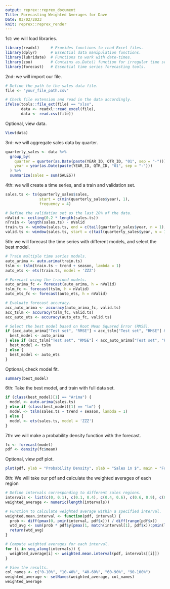 ```yaml
---
output: reprex::reprex_document
Title: Forecasting Weighted Averages for Dave
Date: 03/02/2023
knit: reprex::reprex_render
---
```

1st: we will load libraries.
```r
library(readxl)     # Provides functions to read Excel files.
library(dplyr)      # Essential data manipulation functions.
library(lubridate)  # Functions to work with date-times.
library(zoo)        # Contains as.Date() function for irregular time series.
library(forecast)   # Essential time series forecasting tools.
```

2nd: we will import our file.
```r
# Define the path to the sales data file.
file <- "your_file_path.csv"

# Check file extension and read in the data accordingly.
ifelse(tools::file_ext(file) == "xlsx", 
       data <- readxl::read_excel(file),
       data <- read.csv(file))
```

Optional, view data.
```r
View(data)
```

3rd: we will aggregate sales data by quarter.
```r
quarterly_sales <- data %>%
  group_by(
    quarter = quarter(as.Date(paste(YEAR_ID, QTR_ID, "01", sep = "-"))),
    year = year(as.Date(paste(YEAR_ID, QTR_ID, "01", sep = "-")))
  ) %>%
  summarize(sales = sum(SALES))
```

4th: we will create a time series, and a train and validation set.
```r
sales.ts <- ts(quarterly_sales$sales,
               start = c(min(quarterly_sales$year), 1),
               frequency = 4)

# Define the validation set as the last 20% of the data.
nValid <- ceiling(0.2 * length(sales.ts))
nTrain <- length(sales.ts) - nValid
train.ts <- window(sales.ts, end = c(tail(quarterly_sales$year, n = 1), nTrain))
valid.ts <- window(sales.ts, start = c(tail(quarterly_sales$year, n = 1), nTrain + 1))
```

5th: we will forecast the time series with different models, and select the best model.
```r
# Train multiple time series models.
auto_arima <- auto.arima(train.ts)
tslm <- tslm(train.ts ~ trend + season, lambda = 1)
auto_ets <- ets(train.ts, model = 'ZZZ')

# Forecast using the trained models.
auto_arima_fc <- forecast(auto_arima, h = nValid) 
tslm_fc <- forecast(tslm, h = nValid)
auto_ets_fc <- forecast(auto_ets, h = nValid)

# Evaluate forecast accuracy.
acc_auto_arima <- accuracy(auto_arima_fc, valid.ts) 
acc_tslm <- accuracy(tslm_fc, valid.ts) 
acc_auto_ets <- accuracy(auto_ets_fc, valid.ts) 

# Select the best model based on Root Mean Squared Error (RMSE).
if (acc_auto_arima["Test set", "RMSE"] < acc_tslm["Test set", "RMSE"] && acc_auto_arima["Test set", "RMSE"] < acc_auto_ets["Test set", "RMSE"]) {
  best_model <- auto_arima
} else if (acc_tslm["Test set", "RMSE"] < acc_auto_arima["Test set", "RMSE"] && acc_tslm["Test set", "RMSE"] < acc_auto_ets["Test set", "RMSE"]) {
  best_model <- tslm
} else {
  best_model <- auto_ets
}
```

Optional, check model fit.
```r
summary(best_model)
```

6th: Take the best model, and train with full data set.
```r
if (class(best_model)[1] == "Arima") {
  model <- auto.arima(sales.ts)
} else if (class(best_model)[1] == "lm") {
  model <- tslm(sales.ts ~ trend + season, lambda = 1)
} else {
  model <- ets(sales.ts, model = 'ZZZ')
}
```

7th: we will make a probability density function with the forecast.
```r
fc <- forecast(model)
pdf <- density(fc$mean)
```

Optional, view pdf plot.
```r
plot(pdf, ylab = "Probability Density", xlab = "Sales in $", main = "Forecasted PDF of Sales")
```

8th: We will take our pdf and calculate the weighted averages of each region
```r
# Define intervals corresponding to different sales regions.
intervals <- list(c(0, 0.1), c(0.1, 0.4), c(0.4, 0.6), c(0.6, 0.9), c(0.9, 1))
weighted_average <- numeric(length(intervals))

# Function to calculate weighted average within a specified interval.
weighted.mean.interval <- function(pdf, interval) {
  prob <- diff(pmax(0, pmin(interval, pdf$x))) / diff(range(pdf$x))
  wtd_avg <- sum(prob * pdf$y[pmax(1, match(interval[1], pdf$x)):pmin(length(pdf$x), match(interval[2], pdf$x))])
  return(wtd_avg)
}

# Compute weighted averages for each interval.
for (i in seq_along(intervals)) {
  weighted_average[i] <- weighted.mean.interval(pdf, intervals[[i]])
}

# View the results.
col_names <- c("0-10%", "10-40%", "40-60%", "60-90%", "90-100%")
weighted_average <- setNames(weighted_average, col_names)
weighted_average
```
